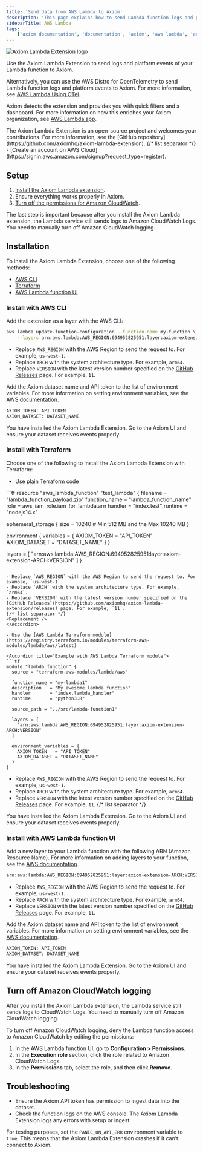 ```yaml
---
title: 'Send data from AWS Lambda to Axiom'
description: 'This page explains how to send Lambda function logs and platform events to Axiom.'
sidebarTitle: AWS Lambda
tags:
    ['axiom documentation', 'documentation', 'axiom', 'aws lambda', 'axiom lambda extension', 'cloudwatch subscription filters', 'terraform', 'lambda function layer', 'environment variables']
---
```



<Frame>
  <img src="/doc-assets/shots/aws/blog-monitor-aws-lambda.png" alt="Axiom Lambda Extension logo" />
</Frame>

Use the Axiom Lambda Extension to send logs and platform events of your Lambda function to Axiom.

Alternatively, you can use the AWS Distro for OpenTelemetry to send Lambda function logs and platform events to Axiom. For more information, see [AWS Lambda Using OTel](/send-data/aws-lambda-dot).

Axiom detects the extension and provides you with quick filters and a dashboard. For more information on how this enriches your Axiom organization, see [AWS Lambda app](/apps/lambda).

<AwsDisclaimer />

<Note>
    The Axiom Lambda Extension is an open-source project and welcomes your contributions. For more information, see the [GitHub repository](https://github.com/axiomhq/axiom-lambda-extension).
</Note>

<Prerequisites />
{/* list separator */}
- [Create an account on AWS Cloud](https://signin.aws.amazon.com/signup?request_type=register).

## Setup

1. [Install the Axiom Lambda extension](#installation).
1. Ensure everything works properly in Axiom.
1. [Turn off the permissions for Amazon CloudWatch](#turn-off-cloudwatch-logging).

The last step is important because after you install the Axiom Lambda extension, the Lambda service still sends logs to Amazon CloudWatch Logs. You need to manually turn off Amazon CloudWatch logging.

## Installation

To install the Axiom Lambda Extension, choose one of the following methods:

- [AWS CLI](#install-with-aws-cli)
- [Terraform](#install-with-terraform)
- [AWS Lambda function UI](#install-with-aws-lambda-function-ui)

### Install with AWS CLI

<Steps>
<Step>

Add the extension as a layer with the AWS CLI:

```bash
aws lambda update-function-configuration --function-name my-function \
    --layers arn:aws:lambda:AWS_REGION:694952825951:layer:axiom-extension-ARCH:VERSION
```

- Replace `AWS_REGION` with the AWS Region to send the request to. For example, `us-west-1`.
- Replace `ARCH` with the system architecture type. For example, `arm64`.
- Replace `VERSION` with the latest version number specified on the [GitHub Releases](https://github.com/axiomhq/axiom-lambda-extension/releases) page. For example, `11`.

</Step>
<Step>

Add the Axiom dataset name and API token to the list of environment variables. For more information on setting environment variables, see the [AWS documentation](https://docs.aws.amazon.com/lambda/latest/dg/configuration-envvars.html).

```bash
AXIOM_TOKEN: API_TOKEN
AXIOM_DATASET: DATASET_NAME
```

<Replacement />

</Step>
</Steps>

You have installed the Axiom Lambda Extension. Go to the Axiom UI and ensure your dataset receives events properly.

### Install with Terraform

Choose one of the following to install the Axiom Lambda Extension with Terraform:

- Use plain Terraform code

<Accordion title="Example with plain Terraform code">
```tf
resource "aws_lambda_function" "test_lambda" {
  filename      = "lambda_function_payload.zip"
  function_name = "lambda_function_name"
  role          = aws_iam_role.iam_for_lambda.arn
  handler       = "index.test"
  runtime       = "nodejs14.x"

  ephemeral_storage {
    size = 10240 # Min 512 MB and the Max 10240 MB
  }

  environment {
    variables = {
      AXIOM_TOKEN   = "API_TOKEN"
      AXIOM_DATASET = "DATASET_NAME"
    }
  }

  layers = [
    "arn:aws:lambda:AWS_REGION:694952825951:layer:axiom-extension-ARCH:VERSION"
  ]
}
```

- Replace `AWS_REGION` with the AWS Region to send the request to. For example, `us-west-1`.
- Replace `ARCH` with the system architecture type. For example, `arm64`.
- Replace `VERSION` with the latest version number specified on the [GitHub Releases](https://github.com/axiomhq/axiom-lambda-extension/releases) page. For example, `11`.
{/* list separator */}
<Replacement />
</Accordion>

- Use the [AWS Lambda Terraform module](https://registry.terraform.io/modules/terraform-aws-modules/lambda/aws/latest)

<Accordion title="Example with AWS Lambda Terraform module">
```tf
module "lambda_function" {
  source = "terraform-aws-modules/lambda/aws"

  function_name = "my-lambda1"
  description   = "My awesome lambda function"
  handler       = "index.lambda_handler"
  runtime       = "python3.8"

  source_path = "../src/lambda-function1"

  layers = [
    "arn:aws:lambda:AWS_REGION:694952825951:layer:axiom-extension-ARCH:VERSION"
  ]

  environment_variables = {
    AXIOM_TOKEN   = "API_TOKEN"
    AXIOM_DATASET = "DATASET_NAME"
  }
}
```

- Replace `AWS_REGION` with the AWS Region to send the request to. For example, `us-west-1`.
- Replace `ARCH` with the system architecture type. For example, `arm64`.
- Replace `VERSION` with the latest version number specified on the [GitHub Releases](https://github.com/axiomhq/axiom-lambda-extension/releases) page. For example, `11`.
{/* list separator */}
<Replacement />
</Accordion>

You have installed the Axiom Lambda Extension. Go to the Axiom UI and ensure your dataset receives events properly.

### Install with AWS Lambda function UI

<Steps>
<Step>

Add a new layer to your Lambda function with the following ARN (Amazon Resource Name). For more information on adding layers to your function, see the [AWS documentation](https://docs.aws.amazon.com/lambda/latest/dg/adding-layers.html).
```bash
arn:aws:lambda:AWS_REGION:694952825951:layer:axiom-extension-ARCH:VERSION
```

- Replace `AWS_REGION` with the AWS Region to send the request to. For example, `us-west-1`.
- Replace `ARCH` with the system architecture type. For example, `arm64`.
- Replace `VERSION` with the latest version number specified on the [GitHub Releases](https://github.com/axiomhq/axiom-lambda-extension/releases) page. For example, `11`.

</Step>
<Step>

Add the Axiom dataset name and API token to the list of environment variables. For more information on setting environment variables, see the [AWS documentation](https://docs.aws.amazon.com/lambda/latest/dg/configuration-envvars.html).

```bash
AXIOM_TOKEN: API_TOKEN
AXIOM_DATASET: DATASET_NAME
```

<Replacement />

</Step>
</Steps>

You have installed the Axiom Lambda Extension. Go to the Axiom UI and ensure your dataset receives events properly.

## Turn off Amazon CloudWatch logging

After you install the Axiom Lambda extension, the Lambda service still sends logs to CloudWatch Logs. You need to manually turn off Amazon CloudWatch logging.

To turn off Amazon CloudWatch logging, deny the Lambda function access to Amazon CloudWatch by editing the permissions:

1. In the AWS Lambda function UI, go to **Configuration > Permissions**.
1. In the **Execution role** section, click the role related to Amazon CloudWatch Logs.
1. In the **Permissions** tab, select the role, and then click **Remove**.

## Troubleshooting

- Ensure the Axiom API token has permission to ingest data into the dataset.
- Check the function logs on the AWS console. The Axiom Lambda Extension logs any errors with setup or ingest.

For testing purposes, set the `PANIC_ON_API_ERR` environment variable to `true`. This means that the Axiom Lambda Extension crashes if it can’t connect to Axiom.
